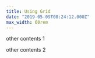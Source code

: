 ```yaml
---
title: Using Grid
date: "2019-05-09T08:24:12.000Z"
max_width: 60rem
---
```




[](@grid)

<Dummy text="grid" />

[](@grid)

<Dummy text="grid" />

[](@gridend)

other contents 1

[](@grid-2)

<Dummy text="grid-2" />

[](@grid)

<Dummy text="grid" />

[](@grid-4)

<Dummy text="grid-4" />

[](@gridend)

other contents 2

